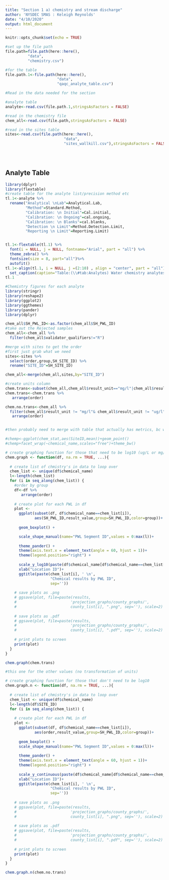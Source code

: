 ```yaml
---
title: "Section 1 a) chemistry and stream discharge"
author: 'NYSDEC SMAS : Keleigh Reynolds'
date: "4/10/2020"
output: html_document
---
```


```r
knitr::opts_chunk$set(echo = TRUE)

#set up the file path
file.path=file.path(here::here(),
          "data",
          "chemistry.csv")

#for the table
file.path.1<-file.path(here::here(),
                       "data",
                       "qaqc_analyte_table.csv")


```

```r
#Read in the data needed for the section

#analyte table
analyte<-read.csv(file.path.1,stringsAsFactors = FALSE)

#read in the chemistry file
chem_all<-read.csv(file.path,stringsAsFactors = FALSE)

#read in the sites table
sites<-read.csv(file.path(here::here(),
                          "data",
                          "sites_wallkill.csv"),stringsAsFactors = FALSE)


          
```

## Analyte Table

```r

library(dplyr)
library(flextable)
#create table for the analyte list/precision method etc
tl.1<-analyte %>% 
  rename("Analytical \nLab"=Analytical.Lab,
         "Method"=Standard.Method,
         "Calibration: \n Initial"=Cal.initial,
         "Calibration: \n Ongoing"=cal.ongoing,
         "Calibration: \n Blanks"=cal.blanks,
         "Detection \n Limit"=Method.Detection.Limit,
         "Reporting \n Limit"=Reporting.Limit)


tl.1<-flextable(tl.1) %>% 
  font(i = NULL, j = NULL, fontname="Arial", part = "all") %>% 
  theme_zebra() %>% 
  fontsize(size = 8, part="all")%>%
  autofit()
tl.1<-align(tl.1, i = NULL, j =(2:10) , align = "center", part = "all")%>%
  set_caption(caption="Table:(\\#tab:Analytes) Water chemistry analytes sampled as part of the Ramapo River Stream Assessment Survey. Table lists sampled analytes and analytical specifications. ^ Precision objectives are defined by results of duplicate samples as described in Appendix III")
tl.1

```



```r

#Chemistry figures for each analyte
library(stringr)
library(reshape2)
library(ggplot2)
library(ggthemes)
library(pander)
library(dplyr)

chem_all$SH_PWL_ID<-as.factor(chem_all$SH_PWL_ID)
#take out the Rejected samples
chem_all<-chem_all %>% 
  filter(chem_all$validator_qualifiers!="R")

#merge with sites to get the order
#first just grab what we need
sites<-sites %>% 
  select(order,group,SH_SITE_ID) %>% 
  rename("SITE_ID"=SH_SITE_ID)

chem_all<-merge(chem_all,sites,by="SITE_ID")

#create units column
chem.trans<-subset(chem_all,chem_all$result_unit=="mg/l"|chem_all$result_unit=="ug/l")
chem.trans<-chem.trans %>% 
   arrange(order)

chem.no.trans<-chem_all %>% 
  filter(chem_all$result_unit != "mg/l"& chem_all$result_unit != "ug/l") %>% 
   arrange(order)


#then probably need to merge with table that actually has metrics, bc we don't need to plot them all-or maybe we should?.

#chemp<-ggplot(chem_stat,aes(SiteID,mean))+geom_point()
#chemp+facet_wrap(~chemical_name,scales="free")+theme_bw()
```


```r
# create graphing function for those that need to be log10 (ug/L or mg/l-so not weird ones)
chem.graph <- function(df, na.rm = TRUE, ...){
  
  # create list of chmistry's in data to loop over 
  chem_list <- unique(df$chemical_name)
  l<-length(chem_list)
  for (i in seq_along(chem_list)) { 
    #order by group
    df<-df %>% 
       arrange(order)
    
    # create plot for each PWL in df 
    plot <- 
      ggplot(subset(df, df$chemical_name==chem_list[i]),
             aes(SH_PWL_ID,result_value,group=SH_PWL_ID,color=group))+ 
      
      geom_boxplot() +

      scale_shape_manual(name="PWL Segment ID",values = 0:max(l))+
      
      theme_pander() +
      theme(axis.text.x = element_text(angle = 60, hjust = 1))+
      theme(legend.position="right") + 
      
      scale_y_log10(paste(df$chemical_name[df$chemical_name==chem_list[i]],"(log10)",df$result_unit[df$chemical_name==chem_list[i]])) + 
      xlab("Location ID")+
      ggtitle(paste(chem_list[i], ' \n', 
                    "Chemical results by PWL ID",
                    sep=''))
    
    # save plots as .png
    # ggsave(plot, file=paste(results, 
    #                        'projection_graphs/county_graphs/',
    #                        county_list[i], ".png", sep=''), scale=2)
   
    # save plots as .pdf
    # ggsave(plot, file=paste(results, 
    #                        'projection_graphs/county_graphs/',
    #                        county_list[i], ".pdf", sep=''), scale=2)
    
    # print plots to screen
    print(plot)
  }
}
```


```r
chem.graph(chem.trans)  

```

```r
#this one for the other values (no transformation of units)

# create graphing function for those that don't need to be log10
chem.graph.n <- function(df, na.rm = TRUE, ...){
  
  # create list of chmistry's in data to loop over 
  chem_list <- unique(df$chemical_name)
  l<-length(df$SITE_ID)
  for (i in seq_along(chem_list)) { 
    
    # create plot for each PWL in df 
    plot <- 
      ggplot(subset(df, df$chemical_name==chem_list[i]),
             aes(order,result_value,group=SH_PWL_ID,color=group))+ 
      
      geom_boxplot() +
      scale_shape_manual(name="PWL Segment ID",values = 0:max(l))+
      
      theme_pander() +
      theme(axis.text.x = element_text(angle = 60, hjust = 1))+
      theme(legend.position="right") + 
      
      scale_y_continuous(paste(df$chemical_name[df$chemical_name==chem_list[i]],df$result_unit[df$chemical_name==chem_list[i]])) + 
      xlab("Location ID")+
      ggtitle(paste(chem_list[i], ' \n', 
                    "Chemical results by PWL ID",
                    sep=''))
    
    # save plots as .png
    # ggsave(plot, file=paste(results, 
    #                        'projection_graphs/county_graphs/',
    #                        county_list[i], ".png", sep=''), scale=2)
   
    # save plots as .pdf
    # ggsave(plot, file=paste(results, 
    #                        'projection_graphs/county_graphs/',
    #                        county_list[i], ".pdf", sep=''), scale=2)
    
    # print plots to screen
    print(plot)
  }
}

chem.graph.n(chem.no.trans)

```

